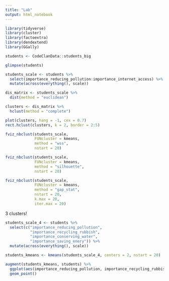 ```yaml
---
title: "Lab"
output: html_notebook
---
```


```r
library(tidyverse)
library(cluster)
library(factoextra)
library(dendextend)
library(GGally)
```

```r
students <- CodeClanData::students_big
```

```r
glimpse(students)
```
```r
students_scale <- students %>% 
  select(importance_reducing_pollution:importance_internet_access) %>% 
  mutate(across(everything(), scale))

dis_matrix <- students_scale %>% 
  dist(method = "euclidean")

clusters <- dis_matrix %>% 
  hclust(method = "complete")

plot(clusters, hang = -1, cex = 0.7)
rect.hclust(clusters, k = 2, border = 2:5)
```

```r
fviz_nbclust(students_scale,
             FUNcluster = kmeans,
             method = "wss",
             nstart = 20)

fviz_nbclust(students_scale,
             FUNcluster = kmeans,
             method = "silhouette",
             nstart = 20)

fviz_nbclust(students_scale,
             FUNcluster = kmeans,
             method = "gap_stat",
             nstart = 20,
             k.max = 20,
             iter.max = 20)


```
3 clusters!

```r
students_scale_4 <- students %>% 
  select(c("importance_reducing_pollution", 
           "importance_recycling_rubbish", 
           "importance_conserving_water", 
           "importance_saving_enery")) %>% 
  mutate(across(everything(), scale))

students_kmeans <- kmeans(students_scale_4, centers = 2, nstart = 20)

augment(students_kmeans, students) %>% 
  ggplot(aes(importance_reducing_pollution, importance_recycling_rubbish, colour = .cluster)) +
  geom_point()
```



